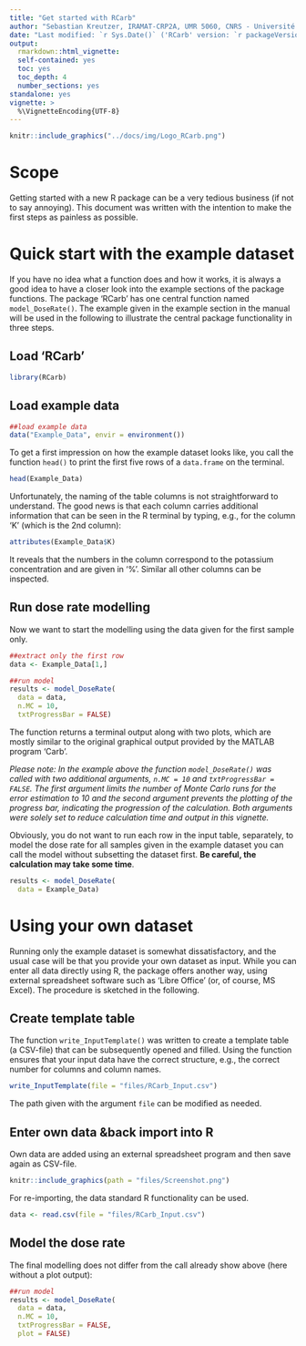 ```yaml
---
title: "Get started with RCarb"
author: "Sebastian Kreutzer, IRAMAT-CRP2A, UMR 5060, CNRS - Université Bordeaux Montagine (France) & <br> Barbara Mauz, Department of Geography and Geology, University of Salzburg, Salzburg (Austria)"
date: "Last modified: `r Sys.Date()` ('RCarb' version: `r packageVersion('RCarb')`)"
output: 
  rmarkdown::html_vignette:
  self-contained: yes
  toc: yes
  toc_depth: 4
  number_sections: yes
standalone: yes
vignette: >
  %\VignetteEncoding{UTF-8}
---
```


```r
knitr::include_graphics("../docs/img/Logo_RCarb.png")
```

# Scope

Getting started with a new R package can be a very tedious business (if not to say annoying). 
This document was written with the intention to make the first steps as painless as possible. 

# Quick start with the example dataset

If you have no idea what a function does and how it works, it is always a good idea to have a 
closer look into the example sections of the package functions. The package 'RCarb' has 
one central function named `model_DoseRate()`. The example given in the example section in 
the manual will be used in the following to illustrate the central package functionality in three steps.

## Load 'RCarb'
```r
library(RCarb)
```

## Load example data

```r
##load example data
data("Example_Data", envir = environment())
```

To get a first impression on how the example dataset looks like, you call the function `head()` to
print the first five rows of a `data.frame` on the terminal.

```r
head(Example_Data)
```

Unfortunately, the naming of the table columns is not straightforward to understand. The good news 
is that each column carries additional information that can be seen in the R terminal by 
typing, e.g., for the column 'K' (which is the 2nd column):

```r
attributes(Example_Data$K)
```

It reveals that the numbers in the column correspond to the potassium concentration and are
given in '%'. Similar all other columns can be inspected.

## Run dose rate modelling

Now we want to start the modelling using the data given for the first sample only.

```r
##extract only the first row 
data <- Example_Data[1,]

##run model 
results <- model_DoseRate(
  data = data,
  n.MC = 10, 
  txtProgressBar = FALSE)
```

The function returns a terminal output along with two plots, which are mostly similar to the
original graphical output provided by the MATLAB program 'Carb'. 

*Please note: In the example above the function `model_DoseRate()` was called with two additional 
arguments, `n.MC = 10` and `txtProgressBar = FALSE`. The first argument limits the number of Monte Carlo runs
for the error estimation to 10 and the second argument prevents the plotting of the progress bar, 
indicating the progression of the calculation. Both arguments were solely set to reduce calculation 
time and output in this vignette.*

Obviously, you do not want to run each row in the input table, separately, to model the dose rate
for all samples given in the example dataset you can call the model without subsetting the dataset first.
**Be careful, the calculation may take some time**.

```r
results <- model_DoseRate(
  data = Example_Data)
```

# Using your own dataset

Running only the example dataset is somewhat dissatisfactory, and the usual case will be that
you provide your own dataset as input. While you can enter all data directly using R, the package
offers another way, using external spreadsheet software such as 'Libre Office' (or, of course, MS Excel).
The procedure is sketched in the following. 

## Create template table

The function `write_InputTemplate()` was written to create a template table (a CSV-file) that 
can be subsequently opened and filled. Using the function ensures that your input data have the 
correct structure, e.g., the correct number for columns and column names. 

```r
write_InputTemplate(file = "files/RCarb_Input.csv")
```


The path given with the argument `file` can be modified as needed.

## Enter own data &back import into R

Own data are added using an external spreadsheet program and then save again as CSV-file. 

```r
knitr::include_graphics(path = "files/Screenshot.png")
```

For re-importing, the data standard R functionality can be used. 

```r
data <- read.csv(file = "files/RCarb_Input.csv")
```

## Model the dose rate

The final modelling does not differ from the call already show above (here without a plot output):

```r
##run model 
results <- model_DoseRate(
  data = data,
  n.MC = 10, 
  txtProgressBar = FALSE, 
  plot = FALSE)
```

